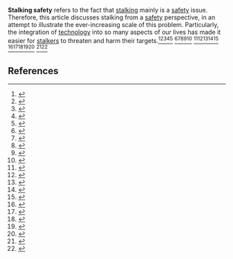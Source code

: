 {{AfC submission|t||ts=20241011001017|u=KorneliaStoiber|ns=118|demo=}}<!-- Important, do not remove this line before article has been created. -->
'''Stalking safety''' refers to the fact that [[stalking]] mainly is a [[safety]] issue. Therefore, this article discusses stalking from a [[safety]] perspective, in an attempt to illustrate the ever-increasing scale of this problem. Particularly, the integration of [[technology]] into so many aspects of our lives has made it easier for [[stalkers]] to threaten and harm their targets.<ref>{{Cite web
|title=More stalkers arrested than ever, latest police statistics show
|url=https://asahi.com/sp/ajw/articles/14865574
|access-date=2024-10-11
|website=The Asahi Shimbun Company
|language=en
|url-status=live}}</ref><ref>{{Cite web
|title=Technology-Facilitated Stalking: What You Need to Know
|url=https://techsafety.org/blog/2017/5/22/technology-facilitated-stalking-what-you-need-to-know-1
|access-date=2024-10-11
|website=The National Network to End Domestic Violence (NNEDV): Safety Net
|language=en
|url-status=live}}</ref><ref>{{Cite web
|title=Hundreds of Apps Can Empower Stalkers to Track Their Victims
|url=https://nytimes.com/2018/05/19/technology/phone-apps-stalking.html
|access-date=2024-10-11
|website=The New York Times
|language=en
|url-status=live}}</ref><ref>{{Cite web
|title=Sophie N. (†23): Wenn sie ihr Smartphone benutzte, war ihr Mörder immer dabei
|url=https://rtl.de/cms/mord-an-sophie-n-23-stalker-patrick-s-35-spionierte-sie-ueber-ihr-handy-aus-4707255.html
|access-date=2024-10-11
|website=RTL interactive GmbH
|language=de
|url-status=live}}</ref><ref>{{Cite web
|title=Poison squad stalked Alexei Navalny on 40 flights, says Bellingcat investigator
|url=https://amp.theguardian.com/world/2021/jan/17/poison-squad-stalked-alexei-navalny-on-40-flights-says-bellingcat-investigator
|access-date=2024-10-11
|website=Guardian News & Media Limited 
|language=en
|url-status=live}}</ref> <ref>{{Cite web
|title=For many years, Twitter, Facebook and Instagram have been used as a base for Putin's "troll factory" and similar groups from other authoritarian countries
|url=https://x.com/navalny/status/1347970112205295616
|access-date=2024-10-11
|website=X Corp.
|language=en
|url-status=live}}</ref><ref>{{Cite web
|title=I get death threats here every day for many years
|url=https://x.com/navalny/status/1347970018508746752
|access-date=2024-10-11
|website=X Corp.
|language=en
|url-status=live}}</ref><ref>{{Cite web
|title=In tackling Vladimir Putin’s web of troll farms and hackers, we have one advantage: democracy
|url=https://theguardian.com/commentisfree/2024/sep/29/in-tackling-vladimir-putins-web-of-troll-farms-and-hackers-we-have-one-advantage-democracy
|access-date=2024-10-11
|website=Guardian News & Media Limited
|language=en
|url-status=live}}</ref><ref>{{Cite web
|title=Constant Companions: KGB Stalking of FSOs
|url=https://adst.org/2014/04/the-spy-who-loved-to-follow-me
|access-date=2024-10-11
|website=Association for Diplomatic Studies and Training
|language=en
|url-status=live}}</ref><ref>{{Cite web
|title=Putin hazed me: How I was stalked, harassed and surveilled by Kremlin stooges
|url=https://politico.eu/article/vladimir-putin-michael-mcfaul-stalked-harassed-surveilled-by-kremlin-stooges
|access-date=2024-10-11
|website=POLITICO SRL
|language=en
|url-status=live}}</ref> <ref>{{Cite web
|title=Matthias Storck: Bespitzelung im Alltag
|url=https://zeitzeugen-portal.de/personen/zeitzeuge/matthias_storck/videos/F_tkSvthOGw
|access-date=2024-10-11
|website=Stiftung Haus der Geschichte der Bundesrepublik Deutschland: Zeitzeugenportal
|language=de
|url-status=live}}</ref><ref>{{Cite web
|title=Verraten, verhaftet, fassungslos
|url=https://www.erf.de/amp/verraten-verhaftet-fassungslos/2270-4883
|access-date=2024-10-11
|website=ERF Medien e. V.
|language=de
|url-status=live}}</ref><ref>{{Cite web
|title=Rachel Cassidy: Stalked: The Human Target: Stories of People Pursued by Stalkers and the Devastating Effects on Their Lives
|url=https://amazon.com/Stalked-Stories-Pursued-Stalkers-Devastating/dp/1925682498
|access-date=2024-10-11
|website=Amazon.com, Inc.
|language=en
|url-status=live}}</ref><ref>{{Cite web
|title=Christina Grimmies murder shines light on the dark side of celebrity: deranged fans
|url=https://washingtonpost.com/news/arts-and-entertainment/wp/2016/06/11/the-dark-side-of-celebrity-deranged-fans
|access-date=2024-10-11
|website=The Washington Post
|language=en
|url-status=live}}</ref><ref>{{Cite web
|title=A young actress, an obsessed stalker and a Hollywood murder that changed America
|url=https://www.latimes.com/california/story/2024-05-08/rebecca-schaeffer-hollywood-murder-that-changed-america
|access-date=2024-10-11
|website=Los Angeles Times
|language=en
|url-status=live}}</ref> <ref>{{Cite web
|title=The Phenomenology of Group Stalking (‘Gang-Stalking’): A Content Analysis of Subjective Experiences
|url=https://ncbi.nlm.nih.gov/pmc/articles/PMC7178134
|access-date=2024-10-11
|website=National Library of Medicine
|language=en
|url-status=live}}</ref><ref>{{Cite web
|title=Stalkers: Why career women are their new targets
|url=https://www.telegraph.co.uk/women/womens-life/11099141/Stalkers-Why-career-women-are-their-new-targets.html
|access-date=2024-10-11
|website=Telegraph Media Group Holdings Limited
|language=en
|url-status=live}}</ref><ref>{{Cite web
|title=Are you the target of career stalking?
|url=https://thebusinesswomanmedia.com/target-career-stalking
|access-date=2024-10-11
|website=The Business Woman
|language=en
|url-status=live}}</ref><ref>{{Cite web
|title=Stalking: Terrorisiert und im Stich gelassen
|url= https://zackzack.at/2023/02/14/stalking-terrorisiert-und-im-stich-gelassen
|access-date=2024-10-11
|website=Zack Media GmbH 
|language=de
|url-status=live}}</ref><ref>{{Cite web
|title=We have a stalking law – so why don’t the police use it?
|url=https://amp.theguardian.com/commentisfree/2016/apr/19/stalking-law-police-lily-allen-stalked-criminal-justice-system
|access-date=2024-10-11
|website=Guardian News & Media Limited
|language=en
|url-status=live}}</ref> <ref>{{Cite web
|title=‘Victims are terrified’: supreme court ruling on stalking cases sparks alarm
|url= https://amp.theguardian.com/law/2023/jun/27/supreme-court-stalking-ruling-alarms-advocates-and-victims
|access-date=2024-10-11
|website=Guardian News & Media Limited
|language=en
|url-status=live}}</ref><ref>{{Cite web
|title= Stalking Prevention, Awareness, & Resource Center (SPARC) Website
|url=https://stalkingawareness.org
|access-date=2024-10-11
|website=Stalking Prevention, Awareness, & Resource Center (SPARC)
|language=en
|url-status=live}}</ref>

== References ==
<!-- Inline citations added to your article will automatically display here. See en.wikipedia.org/wiki/WP:REFB for instructions on how to add citations. -->
{{reflist}}
